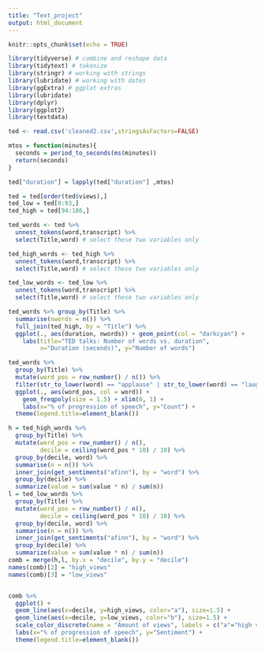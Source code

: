 ---
title: "Text_project"
output: html_document
---

```{r setup, include=FALSE}
knitr::opts_chunk$set(echo = TRUE)
```

```{r}
library(tidyverse) # combine and reshape data
library(tidytext) # tokenize
library(stringr) # working with strings
library(lubridate) # working with dates
library(ggExtra) # ggplot extras
library(lubridate)
library(dplyr)
library(ggplot2)
library(textdata)

```


```{r}
ted <- read.csv('cleaned2.csv',stringsAsFactors=FALSE)

mtos = function(minutes){
  seconds = period_to_seconds(ms(minutes))
  return(seconds)
}

ted["duration"] = lapply(ted["duration"] ,mtos)

ted = ted[order(ted$views),]
ted_low = ted[0:93,]
ted_high = ted[94:186,]

ted_words <- ted %>%
  unnest_tokens(word,transcript) %>%
  select(Title,word) # select these two variables only

ted_high_words <- ted_high %>%
  unnest_tokens(word,transcript) %>%
  select(Title,word) # select these two variables only

ted_low_words <- ted_low %>%
  unnest_tokens(word,transcript) %>%
  select(Title,word) # select these two variables only


```

```{r}
ted_words %>% group_by(Title) %>% 
  summarise(nwords = n()) %>% 
  full_join(ted_high, by = "Title") %>%
  ggplot(., aes(duration, nwords)) + geom_point(col = "darkcyan") + 
    labs(title="TED talks: Number of words vs. duration", 
         x="Duration (seconds)", y="Number of words")
```

```{r}
ted_words %>%
  group_by(Title) %>%
  mutate(word_pos = row_number() / n()) %>%
  filter(str_to_lower(word) == "applause" | str_to_lower(word) == "laughter") %>%
  ggplot(., aes(word_pos, col = word)) +
    geom_freqpoly(size = 1.5) + xlim(0, 1) +
    labs(x="% of progression of speech", y="Count") +
  theme(legend.title=element_blank())

```



```{r}
h = ted_high_words %>%
  group_by(Title) %>%
  mutate(word_pos = row_number() / n(),
         decile = ceiling(word_pos * 10) / 10) %>%
  group_by(decile, word) %>% 
  summarise(n = n()) %>%
  inner_join(get_sentiments("afinn"), by = "word") %>%
  group_by(decile) %>%
  summarize(value = sum(value * n) / sum(n))
l = ted_low_words %>%
  group_by(Title) %>%
  mutate(word_pos = row_number() / n(),
         decile = ceiling(word_pos * 10) / 10) %>%
  group_by(decile, word) %>% 
  summarise(n = n()) %>%
  inner_join(get_sentiments("afinn"), by = "word") %>%
  group_by(decile) %>%
  summarize(value = sum(value * n) / sum(n))
comb = merge(h,l, by.x = "decile", by.y = "decile")
names(comb)[2] = "high_views"
names(comb)[3] = "low_views"


comb %>% 
  ggplot() +
  geom_line(aes(x=decile, y=high_views, color="a"), size=1.5) +
  geom_line(aes(x=decile, y=low_views, color="b"), size=1.5) +
  scale_color_discrete(name = "Amount of views", labels = c("a"="high views", "b"="low views")) +
  labs(x="% of progression of speech", y="Sentiment") +
  theme(legend.title=element_blank())
```





